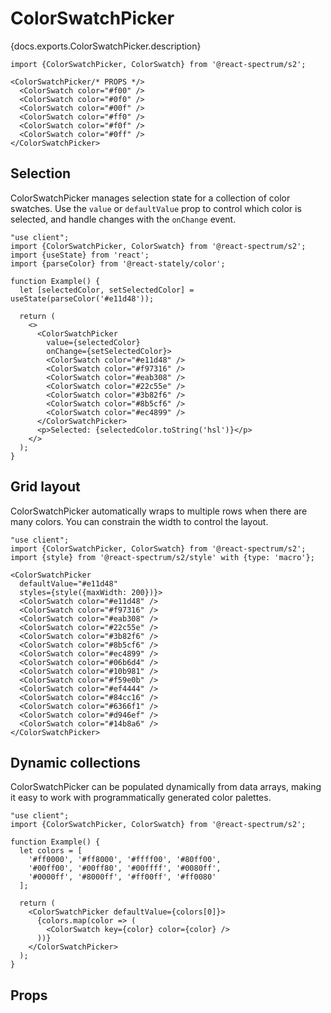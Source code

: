 

# ColorSwatchPicker

<PageDescription>{docs.exports.ColorSwatchPicker.description}</PageDescription>

```tsx render docs={docs.exports.ColorSwatchPicker} links={docs.links} props={['size', 'density', 'rounding']} initialProps={{defaultValue: '#f00'}} type="s2"
import {ColorSwatchPicker, ColorSwatch} from '@react-spectrum/s2';

<ColorSwatchPicker/* PROPS */>
  <ColorSwatch color="#f00" />
  <ColorSwatch color="#0f0" />
  <ColorSwatch color="#00f" />
  <ColorSwatch color="#ff0" />
  <ColorSwatch color="#f0f" />
  <ColorSwatch color="#0ff" />
</ColorSwatchPicker>
```

## Selection

ColorSwatchPicker manages selection state for a collection of color swatches. Use the `value` or `defaultValue` prop to control which color is selected, and handle changes with the `onChange` event.

```tsx render
"use client";
import {ColorSwatchPicker, ColorSwatch} from '@react-spectrum/s2';
import {useState} from 'react';
import {parseColor} from '@react-stately/color';

function Example() {
  let [selectedColor, setSelectedColor] = useState(parseColor('#e11d48'));

  return (
    <>
      <ColorSwatchPicker
        value={selectedColor}
        onChange={setSelectedColor}>
        <ColorSwatch color="#e11d48" />
        <ColorSwatch color="#f97316" />
        <ColorSwatch color="#eab308" />
        <ColorSwatch color="#22c55e" />
        <ColorSwatch color="#3b82f6" />
        <ColorSwatch color="#8b5cf6" />
        <ColorSwatch color="#ec4899" />
      </ColorSwatchPicker>
      <p>Selected: {selectedColor.toString('hsl')}</p>
    </>
  );
}
```

## Grid layout

ColorSwatchPicker automatically wraps to multiple rows when there are many colors. You can constrain the width to control the layout.

```tsx render
"use client";
import {ColorSwatchPicker, ColorSwatch} from '@react-spectrum/s2';
import {style} from '@react-spectrum/s2/style' with {type: 'macro'};

<ColorSwatchPicker
  defaultValue="#e11d48"
  styles={style({maxWidth: 200})}>
  <ColorSwatch color="#e11d48" />
  <ColorSwatch color="#f97316" />
  <ColorSwatch color="#eab308" />
  <ColorSwatch color="#22c55e" />
  <ColorSwatch color="#3b82f6" />
  <ColorSwatch color="#8b5cf6" />
  <ColorSwatch color="#ec4899" />
  <ColorSwatch color="#06b6d4" />
  <ColorSwatch color="#10b981" />
  <ColorSwatch color="#f59e0b" />
  <ColorSwatch color="#ef4444" />
  <ColorSwatch color="#84cc16" />
  <ColorSwatch color="#6366f1" />
  <ColorSwatch color="#d946ef" />
  <ColorSwatch color="#14b8a6" />
</ColorSwatchPicker>
```

## Dynamic collections

ColorSwatchPicker can be populated dynamically from data arrays, making it easy to work with programmatically generated color palettes.

```tsx render hideImports
"use client";
import {ColorSwatchPicker, ColorSwatch} from '@react-spectrum/s2';

function Example() {
  let colors = [
    '#ff0000', '#ff8000', '#ffff00', '#80ff00',
    '#00ff00', '#00ff80', '#00ffff', '#0080ff',
    '#0000ff', '#8000ff', '#ff00ff', '#ff0080'
  ];

  return (
    <ColorSwatchPicker defaultValue={colors[0]}>
      {colors.map(color => (
        <ColorSwatch key={color} color={color} />
      ))}
    </ColorSwatchPicker>
  );
}
```

## Props

<PropTable component={docs.exports.ColorSwatchPicker} links={docs.links} />

